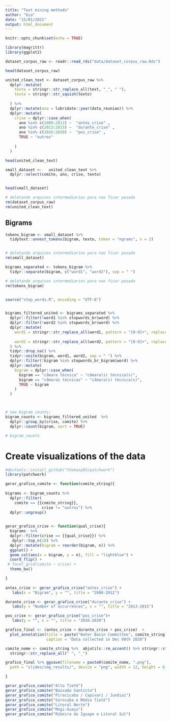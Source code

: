 ```yaml
---
title: "Text mining methods"
author: "bia"
date: "15/01/2021"
output: html_document
---
```


```r
knitr::opts_chunk$set(echo = TRUE)
```

```r
library(magrittr)
library(ggplot2)

dataset_corpus_raw <- readr::read_rds("data/dataset_corpus_raw.Rds")

head(dataset_corpus_raw)
```


```r
united_clean_text <- dataset_corpus_raw %>%
  dplyr::mutate(
    texto = stringr::str_replace_all(text, "_", " "),
    texto = stringr::str_squish(texto)
    
  ) %>%
  dplyr::mutate(ano = lubridate::year(data_reuniao)) %>%
  dplyr::mutate(
    crise = dplyr::case_when(
      ano %in% c(2008:2012) ~  "antes_crise" ,
      ano %in% c(2013:2015) ~  "durante_crise" ,
      ano %in% c(2016:2020) ~  "pos_crise" ,
      TRUE ~ "outros"
      
    )
  )

head(united_clean_text)

small_dataset <-   united_clean_text %>%
  dplyr::select(comite, ano, crise, texto) 


head(small_dataset)

# deletando arquivos intermediarios para nao ficar pesado
rm(dataset_corpus_raw)
rm(united_clean_text)
```


## Bigrams

```r
tokens_bigram <- small_dataset %>%
  tidytext::unnest_tokens(bigram, texto, token = "ngrams", n = 2)


# deletando arquivos intermediarios para nao ficar pesado
rm(small_dataset)
```


```r
bigrams_separated <- tokens_bigram %>%
  tidyr::separate(bigram, c("word1", "word2"), sep = " ")

# deletando arquivos intermediarios para nao ficar pesado
rm(tokens_bigram)


source("stop_words.R", encoding = "UTF-8")


bigrams_filtered_united <- bigrams_separated %>%
  dplyr::filter(!word1 %in% stopwords_br$word) %>%
  dplyr::filter(!word2 %in% stopwords_br$word) %>%
  dplyr::mutate(
    word1 = stringr::str_replace_all(word1, pattern = "[0-9]+", replacement = NA_character_),
    
    word2 = stringr::str_replace_all(word2, pattern = "[0-9]+", replacement = NA_character_)
  ) %>%
  tidyr::drop_na() %>%
  tidyr::unite(bigram, word1, word2, sep = " ") %>%
  dplyr::filter(!bigram %in% stopwords_br_bigram$word) %>%
  dplyr::mutate(
    bigram = dplyr::case_when(
      bigram == "câmara técnica" ~ "câmara(s) técnica(s)",
      bigram == "câmaras técnicas" ~ "câmara(s) técnica(s)",
      TRUE ~ bigram
    )
  )



# new bigram counts:
bigram_counts <- bigrams_filtered_united  %>%
  dplyr::group_by(crise, comite) %>%
  dplyr::count(bigram, sort = TRUE)

# bigram_counts

```


# Create visualizations of the data

```r
#devtools::install_github("thomasp85/patchwork")
library(patchwork)

gerar_grafico_comite <- function(comite_string){
  
bigrams <- bigram_counts %>%
  dplyr::filter(
    comite == {{comite_string}},
                crise != "outros") %>%
  dplyr::ungroup() 
  

gerar_grafico_crise <- function(qual_crise){
  bigrams  %>% 
  dplyr::filter(crise == {{qual_crise}}) %>%
   dplyr::top_n(10) %>% 
  dplyr::mutate(bigram = reorder(bigram, n)) %>%
  ggplot() +
  geom_col(aes(x = bigram, y = n), fill = "lightblue") +
  coord_flip() +
 # facet_grid(comite ~ crise) +
  theme_bw()

}
 
antes_crise <- gerar_grafico_crise("antes_crise") +
   labs(x = "Bigram", y = "", title = "2008-2012") 

durante_crise <- gerar_grafico_crise("durante_crise") +
   labs(y = "Number of occurrences", x = "", title = "2013-2015") 

pos_crise <- gerar_grafico_crise("pos_crise")+
   labs(y = "", x = "", title = "2016-2020") 

grafico_final <- (antes_crise + durante_crise + pos_crise)  + 
  plot_annotation(title = paste("Water Basin Committee", comite_string),
                  caption = "Data collected in Dec 08th 2020")

comite_nome <- comite_string %>%  abjutils::rm_accent() %>% stringr::str_replace_all("/", "")%>%
  stringr::str_replace_all(" ", "_")

grafico_final %>% ggsave(filename = paste0(comite_nome, ".png"), 
  path = "slides/img_results/", device = "png", width = 12, height = 6)

}

gerar_grafico_comite("Alto Tietê") 
gerar_grafico_comite("Baixada Santista")
gerar_grafico_comite("Piracicaba / Capivari / Jundiaí") 
gerar_grafico_comite("Sorocaba e Médio Tietê")
gerar_grafico_comite("Litoral Norte")
gerar_grafico_comite("Mogi-Guaçu")
gerar_grafico_comite("Ribeira do Iguape e Litoral Sul")

```

